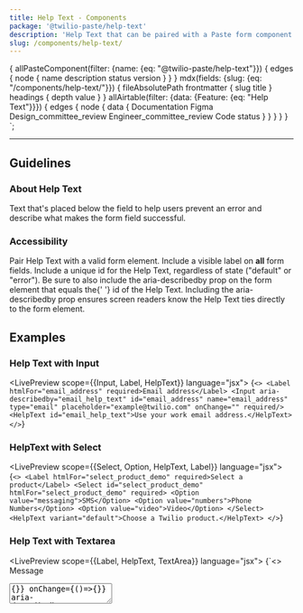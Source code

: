 ```yaml
---
title: Help Text - Components
package: '@twilio-paste/help-text'
description: 'Help Text that can be paired with a Paste form component.'
slug: /components/help-text/
---
```



  {
    allPasteComponent(filter: {name: {eq: "@twilio-paste/help-text"}}) {
      edges {
        node {
          name
          description
          status
          version
        }
      }
    }
    mdx(fields: {slug: {eq: "/components/help-text/"}}) {
      fileAbsolutePath
      frontmatter {
        slug
        title
      }
      headings {
        depth
        value
      }
    }
    allAirtable(filter: {data: {Feature: {eq: "Help Text"}}}) {
      edges {
        node {
          data {
            Documentation
            Figma
            Design_committee_review
            Engineer_committee_review
            Code
            status
          }
        }
      }
    }
  }
`;

<ComponentHeader
  name="Help Text"
  categoryRoute={SidebarCategoryRoutes.COMPONENTS}
  githubUrl="https://github.com/twilio-labs/paste/tree/main/packages/paste-core/components/help-text"
  storybookUrl="/?path=/story/components-help-text--default"
  data={props.data.allPasteComponent.edges}
  packageStatus={props.data.allAirtable.edges}
/>

---

<contentwrapper>

<PageAside data={props.data.mdx} />

<content>

## Guidelines

### About Help Text

Text that's placed below the field to help users prevent an error and describe what makes the form field successful.

### Accessibility

<UnorderedList>
  <ListItem>
    Pair Help Text with a valid form element. Include a visible label on <strong>all</strong> form fields.
  </ListItem>
  <ListItem>
    Include a unique <inlineCode>id</inlineCode> for the Help Text, regardless of state ("default" or "error").
  </ListItem>
  <ListItem>
    Be sure to also include the <inlineCode>aria-describedby</inlineCode> prop on the form element that equals the{' '}
    <inlineCode>id</inlineCode> of the Help Text.
  </ListItem>
</UnorderedList>

<Callout>
  <CalloutText>
    Including the <inlineCode>aria-describedby</inlineCode> prop ensures screen readers know the Help Text ties directly
    to the form element.
  </CalloutText>
</Callout>

## Examples

### Help Text with Input

<LivePreview scope={{Input, Label, HelpText}} language="jsx">
  {`<>
  <Label htmlFor="email_address" required>Email address</Label>
  <Input aria-describedby="email_help_text" id="email_address" name="email_address" type="email" placeholder="example@twilio.com" onChange="" required/>
  <HelpText id="email_help_text">Use your work email address.</HelpText>
</>`}
</LivePreview>

### HelpText with Select

<LivePreview scope={{Select, Option, HelpText, Label}} language="jsx">
  {`<>
  <Label htmlFor="select_product_demo" required>Select a product</Label>
  <Select id="select_product_demo" htmlFor="select_product_demo" required>
    <Option value="messaging">SMS</Option>
    <Option value="numbers">Phone Numbers</Option>
    <Option value="video">Video</Option>
  </Select>
  <HelpText variant="default">Choose a Twilio product.</HelpText>
</>`}
</LivePreview>

### Help Text with Textarea

<LivePreview scope={{Label, HelpText, TextArea}} language="jsx">
  {`<>
  <Label htmlFor="message" required>Message</Label>
  <TextArea onChange={()=>{}} onChange={()=>{}} aria-describedby="message_help_text" id="message" name="message" placeholder="Enter message" required />
  <HelpText id="message_help_text">Enter at least 120 characters.</HelpText>
</>`}
</LivePreview>

## States

### Default Help Text

Give users enough information in Help Text to prevent input and formatting errors. Keep it concise and scoped to information that will help with validation. For example, use Help Text if a password field has specific requirements that a user should know prior to filling it out.

- Help Text should have enough information to help users prevent errors.
- Use Help Text to provide instruction if needed. For example, don't use "Enter the date you wish to receive your bill below" as label text. Instead, use "Billing date" as a label and "Your account will be automatically billed on the above date." as Help Text.

<LivePreview scope={{Input, Label, HelpText}} language="jsx">
  {`<>
  <Label htmlFor="email_default_example">Email address</Label>
  <Input aria-describedby="email_default_help_text" id="email_default_example" name="email_default_example" type="email" placeholder="example@twilio.com" onChange="" />
  <HelpText id="email_default_help_text" variant="default">Use your work email address.</HelpText>
</>`}
</LivePreview>

### Error Help Text

An inline error is placed below the field to inform a user of any errors in their value. If `HelpText` is already on a form field, change it to `variant=“error”` and add error copy before the original help text copy. If only rendering error text, be sure to include the appropriate attributes on the form element and the Help Text.

Error text should:

- Be actionable. Explain how to fix an error and if reasonable, why it happened so that it might also be prevented in the future.
- Be concise and simple, maybe even more than normal. Avoid jargon. Try to keep error text to 2 sentences or fewer.
- Use the passive voice for input errors to avoid placing blame on the user. For example, "A friendly name is required."
- Use the active voice for system errors. For example, "Our systems are currently down. Please contact our support team."

<LivePreview scope={{Input, Label, HelpText}} language="jsx">
  {`<>
  <Label htmlFor="email_error_example">Email address</Label>
  <Input aria-describedby="email_error_help_text" id="email_error_example" defaultValue="this is not a vaild entry" name="email_error_example" type="email" placeholder="example@twilio.com" onChange="" hasError />
  <HelpText id="email_error_help_text" variant="error">Enter a valid email. Use your work email address.</HelpText>
</>`}
</LivePreview>

## When to use Help Text

Use Help Text when users might need additional information to fill out a form field.

<DoDont>
  <Do title="Do" body="Use Help Text in composition with a form element." center>
    <Box width="100%" padding="space60">
      <Label htmlFor="email_do">Email address</Label>
      <Input
        aria-describedby="email_do_help_text"
        id="email_do"
        name="email_do"
        type="email"
        placeholder="example@twilio.com"
        onChange=""
      />
      <HelpText id="email_do_help_text">Use your work email address.</HelpText>
    </Box>
  </Do>
  <Dont title="Don't" body="Don’t use Help Text as a stand-alone component." center>
    <Box width="100%" padding="space60">
      <HelpText id="email_do_help_text">You should instead style the Text component with design tokens.</HelpText>
    </Box>
  </Dont>
</DoDont>
<DoDont>
  <Do title="Do" body="Use Help Text to help users prevent errors and fill out a form field correctly." center>
    <Box width="100%" padding="space60">
      <Label htmlFor="phone_number_do">Phone number</Label>
      <Input
        aria-describedby="phone_number_do_help_text"
        id="phone_number_do"
        name="hone_number_do"
        type="phone-number"
        placeholder="(415) 888-CATS"
        onChange=""
      />
      <HelpText id="phone_number_do_help_text">Enter a valid phone number.</HelpText>
    </Box>
  </Do>
  <Dont title="Don't" body="Don't use placeholder text for validation instructions." center>
    <Box width="100%" padding="space60">
      <Label htmlFor="phone_number_dont">Email address</Label>
      <Input
        id="phone_number_dont"
        name="phone_number_dont"
        type="phone-number"
        placeholder="Enter a valid phone number."
        onChange=""
      />
    </Box>
  </Dont>
</DoDont>
<DoDont>
  <Do
    title="Do"
    body="If you limit the length of text entry, show a character counter and explain to users in Help Text why their entry is restricted."
    center
  >
    <Box width="100%" padding="space60">
      <Label htmlFor="limited_do">Job title</Label>
      <Input aria-describedby="limited_do_help_text" id="limited_do" name="limited_do" type="text" onChange="" />
      <HelpText id="limited_do_help_text">Limit to 60 characters.</HelpText>
    </Box>
  </Do>
  <Dont
    title="Don't"
    body="Don't have a character limit if you can't explain to the user why their text entry is restricted."
    center
  >
    <Box width="100%" padding="space60">
      <Label htmlFor="limited_dont">Abbreviated country</Label>
      <Input id="limited_dont" name="limited_dont" type="text" onChange="" />
    </Box>
  </Dont>
</DoDont>
<DoDont>
  <Do
    title="Do"
    body="Keep Help Text and error text concise and simple. If you need to use more than 2 sentences to explain a field, link out to supporting docs or trigger a popover instead."
    center
  >
    <Box width="100%" padding="space60">
      <Label htmlFor="help_do">Phone number</Label>
      <Input aria-describedby="help_do_help_text" id="help_do" name="help_do" type="tel" onChange="" />
      <HelpText id="help_do_help_text">Use the following format: (###) ###-####</HelpText>
    </Box>
  </Do>
  <Dont title="Don't" body="Don't use more than 2 sentences in Help Text or error text." center>
    <Box width="100%" padding="space60">
      <Label htmlFor="help_dont">Email address</Label>
      <Input aria-describedby="help_dont_help_text" id="help_dont" name="help_dont" type="email" onChange="" />
      <HelpText id="help_dont_help_text">
        Go to your settings. Then click on email addresses. After doing that, copy and paste your email address in this
        field.
      </HelpText>
    </Box>
  </Dont>
</DoDont>

## Anatomy

<Box marginBottom="space60">
  <Table tableLayout="fixed">
    <THead>
      <Tr>
        <Th>Property</Th>
        <Th>Default token</Th>
        <Th>Modifiable?</Th>
      </Tr>
    </THead>
    <TBody>
      <Tr>
        <Td>Help Text</Td>
        <Td>$color-text-weak, $font-size-30</Td>
        <Td>No</Td>
      </Tr>
      <Tr>
        <Td>Inline error</Td>
        <Td>
          <UnorderedList marginBottom="space0">
            <ListItem>Text: $color-text-error, $font-size-30</ListItem>
            <ListItem>Icon: IconError, $color-text-error, $icon-size-20</ListItem>
          </UnorderedList>
        </Td>
        <Td>No</Td>
      </Tr>
      <Tr>
        <Td>Spacing</Td>
        <Td>
          <UnorderedList marginBottom="space0">
            <ListItem>
              Help Text:
              <UnorderedList marginBottom="space0">
                <ListItem>Top: $space-30</ListItem>
              </UnorderedList>
            </ListItem>
          </UnorderedList>
        </Td>
        <Td>No</Td>
      </Tr>
    </TBody>
  </Table>
</Box>

---

## Usage guide

### API

#### Installation

```bash
yarn add @twilio-paste/help-text - or - yarn add @twilio-paste/core
```

#### Usage

```jsx
import {Input, Label, HelpText} from '@twilio-paste/core';

const Component = () => (
  <>
    <Label htmlFor="foo" required>
      Foo
    </Label>
    <Input id="foo" type="text" value="" onChange="" aria-describedby="foo_text" />
    <HelpText id="foo_text">Enter some text.</HelpText>
  </>
);
```

#### HelpText props

All the [valid HTML attributes](https://developer.mozilla.org/en-US/docs/Web/HTML/Global_attributes) (role, aria-\*, type, and so on) are supported including the following props:

| Prop       | Type                                           | Description                               | Default   |
| ---------- | ---------------------------------------------- | ----------------------------------------- | --------- |
| children?  | `ReactNode`                                    |                                           | null      |
| marginTop? | 'space0'                                       | Sets the top margin on the `div` element. | 'space30' |
| variant?   | 'default', 'error', 'error_inverse', 'inverse' | Changes the render state.                 | 'default' |

<ChangelogRevealer>
  <Changelog />
</ChangelogRevealer>

</content>

</contentwrapper>

